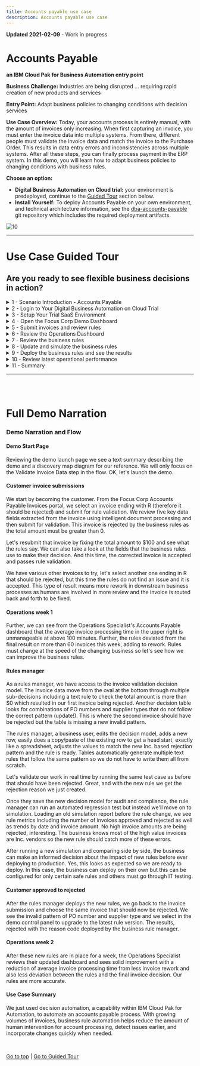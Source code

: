 ```yaml
---
title: Accounts payable use case
description: Accounts payable use case
---
```


<InlineNotification kind="warning">
<strong>Updated 2021-02-09</strong> - Work in progress
</InlineNotification>

# Accounts Payable

**an IBM Cloud Pak for Business Automation entry point**

**Business Challenge:** Industries are being disrupted ... requiring rapid creation of new products and services

**Entry Point:** Adapt business policies to changing conditions with decision services

**Use Case Overview:** Today, your accounts process is entirely manual, with the amount of invoices only increasing. When first capturing an invoice, you must enter the invoice data into multiple systems. From there, different people must validate the invoice data and match the invoice to the Purchase Order. This results in data entry errors and inconsistencies across multiple systems. After all these steps, you can finally process payment in the ERP system. In this demo, you will learn how to adapt business policies to changing conditions with business rules.

**Choose an option:**

  * **Digital Business Automation on Cloud trial:** your environment is predeployed, continue to the [Guided Tour](#use-case-guided-tour) section below.
  * **Install Yourself:** To deploy Accounts Payable on your own environment, and technical architecture information, see the <a href="https://github.com/ibm-cloud-architecture/dba-accounts-payable.git" target="_blank">dba-accounts-payable</a> git repository which includes the required deployment artifacts.

 ![10](./images/Slide2.png)

***

# Use Case Guided Tour

## Are you ready to see flexible business decisions in action?

<details>
<summary>1 - Scenario Introduction - Accounts Payable</summary>

<Row>
<Column colLg={5} colMd={5}>

**Demo Video**

<ArticleCard
    color="dark"
    title="Demo Video - Accounts Payable Invoice Validation"
    subTitle="In this demo, you will learn how to adapt business policies to changing conditions with business rules"
    href="https://www.youtube.com/watch?v=JtS3-N8wiTo"
    actionIcon="arrowRight"
    color="dark"
    >

![](./images/accountsPayableThumbnail.png)

</ArticleCard>
</Column>
<Column colLg={7} colMd={7}>

**Demo Outline**

[Full Demo Narration](#full-demo-narration)

1. Use Case Overview
1. Focus Corp Demo Dashboard review
1. Customer persona
    1. Submit rejected invoice
    1. Turn on decision labels, fix $0 and submit approved
    1. Submit invoice that should be rejected, but is approved
1. Operations Specialist persona
    1. Week 1 dashboard
1. Rule Manager persona
    1. Decision model review
    1. Review $0 total amount text rule and Validate PO Against Supplier table
    1. Create new branch
    1. Add a new row in the table for IN / Inc scenario
    1. Validate
    1. Simulate rules and compare with original simulation report
    1. Deploy new version
1. Customer persona
    1. Turn on new rule version
    1. Same invoice is correctly rejected
1. Operations Specialist persona
    1. Week 2 dashboard
1. Use case review and value of decision services

<br/>

</Column>
</Row>
<Row>
<Column colLg={4} colMd={4}>

**Discovery Map**

![1](./images/accountsPayableInvoiceValidation_map.png)
<br/>

</Column>
<Column colLg={6} colMd={6}>

<br/>

</Column>
</Row>

[Go to top](#accounts-payable) | [Go to Guided Tour](#use-case-guided-tour)

</details>

<details>
<summary>2 - Login to Your Digital Business Automation on Cloud Trial</summary>

Login to your Digital Business Automation on Cloud trial <a href="http://automationcloud.ibm.com" target="_blank">here</a> to access your portal.
<br/>
Don't have a trial yet? <a href="https://www.ibm.com/account/reg/us-en/signup?formid=urx-45706" target="_blank">Sign up</a> to get started or see the <a href="https://github.com/ibm-cloud-architecture/dba-accounts-payable.git" target="_blank">dba-accounts-payable</a> git repository to deploy on your own platform.

 ![10](./images/Slide3.png)

[Go to top](#accounts-payable) | [Go to Guided Tour](#use-case-guided-tour)

</details>

<details>
<summary>3 - Setup Your Trial SaaS Environment</summary>

<br/>

First time in your trial environment?  Here are some recommended setup steps to get the best experience!

### IMPORTANT - Assign Your Roles

<br/>

You will need to make sure you have the correct roles to use the environment.

1. Open the menu in the upper left.
1. Under **Administer subscriptions**, click **Access management**.
1. Locate or search for your user and ensure all environments (Development and so on) are activated.
1. Click the pencil icon on the right side of your user row and ensure at least the required roles are selected.
1. Optionally add all adinistrator roles as appropriate.

<br/>

<Row>
<Column colLg={4} colMd={4}>

**Required Roles**

![2](./images/required-roles.png)
<br/>

</Column>
<Column colLg={4} colMd={4}>

**All Administrator Roles**

![2](./images/all-admin-roles.png)
<br/>

</Column>
</Row>

### Setup Decision Center Business Console Servers

You may need to setup new servers in the Decision Center Administation console to deploy and execute decisions.

1. (step to be documented...)

### Setup your Process Portal

It is recommended to make the Focus Corp Demo Dashboard your default dashboard.

1. Log in to your **Process Portal** environment.
1. Under Dashboards click **Show more...** and click the icon next to **Focus Corp Demo Dashboard** and click the star icon.
1. Drag the right-side handle of that dashboard row to the top so this will load when you start Process Portal.

### Personalize your Process Portal

* Click the **Edit Profile** link in the upper left
* Add a picture
* Set notification settings as desired

<br/>

[Go to top](#accounts-payable) | [Go to Guided Tour](#use-case-guided-tour)

</details>

<details>
<summary>4 - Open the Focus Corp Demo Dashboard</summary>

1. Open the menu in the upper left
2. Select **Production** and then **Run**
3. Click the **Process Portal** tile
4. Wait for the portal to load in a new browser window/tab

 ![11](./images/Slide4.png)

5. On the left menu, under the **Dashboards**, click **Show more/less…**
6. Click **Focus Corp Demos Dashboard**
7. Wait for the dashboard to load on the right

 ![12](./images/Slide5.png)

Start by reviewing the available demos, they all represent an entry point to business automation so you can easily get started.
<br/>

 ![13](./images/Slide6.png)

<br/>

When ready, click the green **Accounts Payable** button to launch the demo.

<br/>

[Go to top](#accounts-payable) | [Go to Guided Tour](#use-case-guided-tour)

</details>

<details>
<summary>5 - Submit invoices and review rules</summary>

#### Be your customer!

<br/>
You are now a customer with an invoice to submit for payment and you want to make sure it is valid.  What do you experience?
As a customer, you want to be paid for your services on time and make sure you are doing your part to submit valid invoice data.  Clear and consistent business rules ensure you know what you need to do.

 ![13](./images/Slide8.png)

<br/>

1. Check the tabs to learn more about the demo
    1. **Storyboard Outline**
    1. **Demo Discovery Map**

 ![13](./images/Slide9.png)

2. Navigate to the **Launch the Demo** tab and then click on the picture of the **Customer**

 ![13](./images/Slide10.png)

3. Use the drop down to select the first invoice ending in **101R**.

> NOTE: invoices ending in R should be rejected and A should be approved

 ![13](./images/Slide11.png)

<br/>

4. Click **Validate Invoice** to see the results, the invoice is rejected
5. If you want, you can read the reason code and resubmit the invoice to fix the error
6. Choose to **Submit Another Invoice**
7. Select the invoice ending in **105R**
3. At the bottom, expand the **Demo Control Panel**
4. Turn on the decision labels to see which data is used to make the decision
5. Submit the invoice and see that it is not rejected as expected which leads to rework in downstream business processes

 ![13](./images/Slide12.png)

<br/>

[Go to top](#accounts-payable) | [Go to Guided Tour](#use-case-guided-tour)

</details>

<details>
<summary>6 - Review the Operations Dashboard</summary>

<br/>
You are now a Focus Corp employee, first an Operations Specialist and later a Rule Manager.  Time to see how invoice validation works.

<br/>

1. Navigate back to the Focus Corp Demos Dashboard browser window/tab
2. Click on **Week 1** under the picture of the **Operations Specialist**
3. Login to the **Insights Dashboard**

> NOTE: If this is your FIRST TIME, your password may not work; go back to the SaaS portal, mouse over your name in the upper right and click Set Password.  Once complete, come back and login to the Open Distro for Elasticsearch / Kibana.

 ![13](./images/Slide13.png)

<br/>

4. Review the Week 1 dashboard metrics and note the following:
    1. Average invoice processing time is unmanageable at above 100 minutes
    1. The rules deviated from the final result on more than 60 invoices this week

<br/>

 ![13](./images/Slide14.png)

<br/>

[Go to top](#accounts-payable) | [Go to Guided Tour](#use-case-guided-tour)

</details>

<details>
<summary>7 - Review the business rules</summary>

<br/>

Continuing as the Focus Corp Rule Manager, how can you adapt your rules to reduce rework and process invoices faster with less exceptions?
<br/>
Rule Managers can adjust rules, validate and simulate the decision service and deploy quickly and easily.

<br/>

1. Navigate back to the Focus Corp Demos Dashboard browser window/tab
2. Click the picture of the **Rule Manager**
3. Click **Validate Invoice** followed by **main** to open the decision model
4. Review the decision model, green ovals are input data and blue boxes are decisions, each with their own business logic leading to the **Final Result** decision

<br/>

 ![13](./images/Slide15.png)

<br/>

5. Click the blue **Validate PO against Supplier** decision node
6. On the left pane, scroll to the bottom and click to open the **Validate PO against Supplier** logic
7. Review the decision table and note there is no row addressing Inc. suppliers.

<br/>

 ![13](./images/Slide16.png)

<br/>

[Go to top](#accounts-payable) | [Go to Guided Tour](#use-case-guided-tour)

</details>

<details>
<summary>8 - Update and simulate the business rules</summary>

<br/>

1. At the upper left, click **Validate Invoice**
2. On the left, just above **main**, click the plus icon
3. Create a new branch name using a unique phrase such as your name, ensure **main** is the parent branch and click **Create**

<br/>

 ![13](./images/Slide18.png)

<br/>

4. On the upper right, click the pencil to edit the decision model
5. Open the same **Validate PO against Supplier** decision node and table
6. Right click on the row number for row 3 and select **Insert row** -> **Below**
7. Enter values in the new row 4 to look for **IN** when suppliers are **Inc** type as pictured

> NOTE: you can copy and paste cells as you would in a spreadsheet editor

<br/>

 ![13](./images/Slide19.png)

<br/>

8. On the upper right, Save and Close when done editing the rules

<br/>

In the full lifecycle, a Rule Manager runs validations and test suites before deploying the rules, if you wish, explore by clicking Validate on the left side of the editor or selecting the Tests tab at the top to run the test suite provided.

<br/>

9. Click the **Simulations** tab and **Simulations** sub tab
10. Place the mouse over the **Accounts Payable Simulation** and click the run icon on the right
11. After clicking **OK**, you will see the simulation running with a spinning status icon
12. Once a checkmark appears, place the mouse over the report name and click the compare icon on the right

<br/>

 ![13](./images/Slide20.png)

<br/>

13. Under **main**, select the simulation report that is furthest in the past
14. Click **Compare**

<br/>

On the left are the results for the new rules and the right are the results for the original rules

<br/>

15. Compare and notice some important differences:
    1. (pie chart) more invoices were rejected (the new rule rejects a new incorrect pattern)
    1. (orange bar chart) higher value invoices are rejected more

<br/>

 ![13](./images/Slide21.png)

<br/>

[Go to top](#accounts-payable) | [Go to Guided Tour](#use-case-guided-tour)

</details>

<details>
<summary>9 - Deploy the business rules and see the results</summary>

<br/>

1. On the upper left, to the right of **Validate Invoice**, click the name of the branch you created
2. Click the **Deployments** tab and **Configurations** sub tab
3. Place the mouse over **Validate Invoice Dev Deployment** and click the deploy icon on the right
4. Review the deployment details and click **Deploy**
5. Once a checkmark appears, click the name of the deployment report to open it and take note of the number under **New Version** at the bottom (such as **1.1**)

 ![13](./images/Slide22.png)

6. Navigate to the Customer’s browser window/tab or back to the **Focus Corp Demos Dashboard** browser window/tab and click on the picture of the **Customer**
7. Select the same invoice that was accepted earlier, ending in **105R**
8. At the bottom, expand the **Demo Control Panel** and activate the **Upgrade rules scenario**
9. In the **Your ruleset version** field that appears, enter the version you deployed (such as **1.1**)
10. Submit the invoice and confirm it is rejected with the reason code from your new rule table row

 ![13](./images/Slide23.png)

<br/>

[Go to top](#accounts-payable) | [Go to Guided Tour](#use-case-guided-tour)

</details>

<details>
<summary>10 - Review latest operational performance</summary>

<br/>

1. Navigate back to the **Focus Corp Demos Dashboard** browser window/tab
2. Click on **Week 2** under the picture of the **Operations Specialist**
3. Review the dashboard metrics and note the following:
    1. Lower average invoice processing time below 100 minutes
    1. Less deviation from the final result per week

## The upgraded rules are reducing rework already!

<br/>

 ![13](./images/Slide24.png)

<br/>

[Go to top](#refund-request-automation) | [Go to Guided Tour](#use-case-guided-tour)

</details>

<details>
<summary>11 - Summary</summary>

<br/>

We just used decision automation, a capability within IBM Cloud Pak for Automation, to automate an accounts payable process.  With growing volumes of invoices, business rule automation helps reduce the amount of human intervention for account processing, detect issues earlier, and incorporate changes quickly when needed.

<br/>

[Go to top](#accounts-payable) | [Go to Guided Tour](#use-case-guided-tour)

</details>

***

<br/>
<br/>

# Full Demo Narration

### Demo Narration and Flow

#### Demo Start Page

Reviewing the demo launch page we see a text summary describing the demo and a discovery map diagram for our reference.  We will only focus on the Validate Invoice Data step in the flow.  OK, let's launch the demo.

#### Customer invoice submissions

We start by becoming the customer.  From the Focus Corp Accounts Payable Invoices portal, we select an invoice ending with R (therefore it should be rejected) and submit for rule validation.  We review five key data fields extracted from the invoice using intelligent document processing and then submit for validation.  This invoice is rejected by the business rules as the total amount must be greater than 0.

Let's resubmit that invoice by fixing the total amount to $100 and see what the rules say.  We can also take a look at the fields that the business rules use to make their decision.  And this time, the corrected invoice is accepted and passes rule validation.

We have various other invoices to try, let's select another one ending in R that should be rejected, but this time the rules do not find an issue and it is accepted.  This type of result means more rework in downstream business processes as humans are involved in more review and the invoice is routed back and forth to be fixed.

#### Operations week 1

Further, we can see from the Operations Specialist's Accounts Payable dashboard that the average invoice processing time in the upper right is unmanageable at above 100 minutes.  Further, the rules deviated from the final result on more than 60 invoices this week, adding to rework. Rules must change at the speed of the changing business so let's see how we can improve the business rules.

#### Rules manager

As a rules manager, we have access to the invoice validation decision model. The invoice data move from the oval at the bottom through multiple sub-decisions including a text rule to check the total amount is more than $0 which resulted in our first invoice being rejected.  Another decision table looks for combinations of PO numbers and supplier types that do not follow the correct pattern (update!).  This is where the second invoice should have be rejected but the table is missing a new invalid pattern.

The rules manager, a business user, edits the decision model, adds a new row, easily does a copy/paste of the existing row to get a head start, exactly like a spreadsheet, adjusts the values to match the new Inc. based rejection pattern and the rule is ready.  Tables automatically generate multiple text rules that follow the same pattern so we do not have to write them all from scratch.

Let's validate our work in real time by running the same test case as before that should have been rejected.  Great, and with the new rule we get the rejection reason we just created.

Once they save the new decision model for audit and compliance, the rule manager can run an automated regression test but instead we'll move on to simulation.  Loading an old simulation report before the rule change, we see rule metrics including the number of invoices approved and rejected as well as trends by date and invoice amount.  No high invoice amounts are being rejected, interesting.  The business knows most of the high value invoices are Inc. vendors so the new rule should catch more of these errors.

After running a new simulation and comparing side by side, the business can make an informed decision about the impact of new rules before ever deploying to production.  Yes, this looks as expected so we are ready to deploy.  In this case, the business can deploy on their own but this can be configured for only certain safe rules and others must go through IT testing.

#### Customer approved to rejected

After the rules manager deploys the new rules, we go back to the invoice submission and choose the same invoice that should now be rejected.  We see the invalid pattern of PO number and supplier type and we select in the demo control panel to upgrade to the latest rule version.  The results, rejected with the reason code deployed by the business rule manager.

#### Operations week 2

After these new rules are in place for a week, the Operations Specialist reviews their updated dashboard and sees solid improvement with a reduction of average invoice processing time from less invoice rework and also less deviation between the rules and the final invoice decision.  Our rules are more accurate.

#### Use Case Summary

We just used decision automation, a capability within IBM Cloud Pak for Automation, to automate an accounts payable process.  With growing volumes of invoices, business rule automation helps reduce the amount of human intervention for account processing, detect issues earlier, and incorporate changes quickly when needed.

<br/>

[Go to top](#accounts-payable) | [Go to Guided Tour](#use-case-guided-tour)
